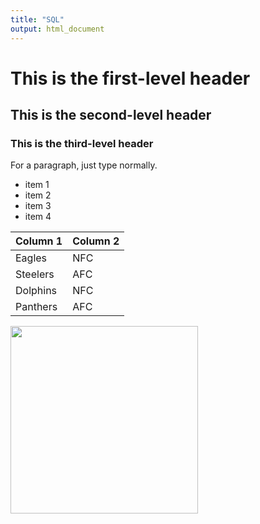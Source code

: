 ```yaml
---
title: "SQL"
output: html_document
---
```


# This is the first-level header
## This is the second-level header
### This is the third-level header

For a paragraph, just type normally.

* item 1
* item 2
* item 3
* item 4

Column 1 | Column 2
---|---
Eagles | NFC
Steelers | AFC
Dolphins | NFC
Panthers | AFC

<img src="MU.jpg" width="300"/>